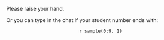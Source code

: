 
Please raise your hand.

Or you can type in the chat if your student number ends with:

<p style="text-align: center;"> `r sample(0:9, 1)` </p>

